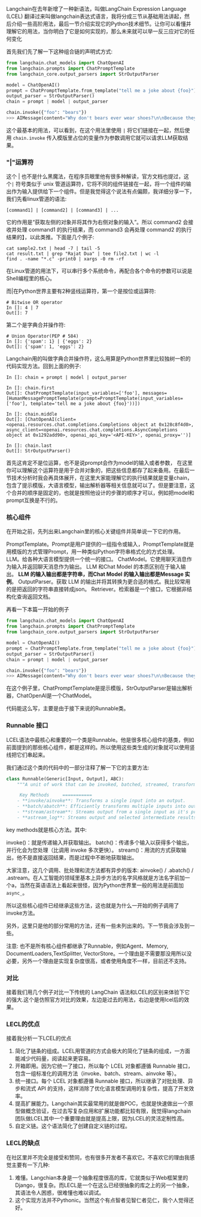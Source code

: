 Langchain在去年新增了一种新语法，叫做LangChain Expression Language (LCEL) 翻译过来叫做langchain表达式语言，我将分成三节从基础用法讲起，然后介绍一些高阶用法，最后一节介绍实现它的Python技术细节。让你可以看懂并理解它的用法，当你明白了它是如何实现的，那么未来就可以举一反三应对它的任何变化

首先我们先了解一下这种组合链的声明式方式:

```python
from langchain.chat_models import ChatOpenAI
from langchain.prompts import ChatPromptTemplate
from langchain_core.output_parsers import StrOutputParser

model = ChatOpenAI()
prompt = ChatPromptTemplate.from_template("tell me a joke about {foo}")
output_parser = StrOutputParser()
chain = prompt | model | output_parser

chain.invoke({"foo": "bears"})
>>> AIMessage(content="Why don't bears ever wear shoes?\n\nBecause they have bear feet!", additional_kwargs={}, example=False)
```

这个最基本的用法，可以看到，在这个用法里使用 `|` 将它们链接在一起，然后使用 `chain.invoke` 传入模版里占位的变量作为参数调用它就可以请求LLM获取结果。

### "|"运算符

这个 | 也不是什么黑魔法，在程序员眼里他有很多种解读，官方文档也提过，这个`|` 符号类似于 unix 管道运算符，它将不同的组件链接在一起，将一个组件的输出作为输入提供给下一个组件。但是我觉得这个说法有点偏颇，我详细分享一下，我们先看linux管道的语法:

```
[command1] | [command2] | [command3] | ...
```

它的作用是“获取左侧的对象并将其作为右侧对象的输入”。所以 command2 会接收并处理 command1 的执行结果，而 command3 会再处理 command2 的执行结果的】，以此类推。下面是几个例子:

```
cat sample2.txt | head -7 | tail -5
cat result.txt | grep "Rajat Dua" | tee file2.txt | wc -l
find . -name "*.c" -print0 | xargs -0 rm -rf
```
在Linux管道的用法下，可以串行多个系统命令，再配合各个命令的参数可以说是Shell编程里的核心。

而|在Python世界主要有2种竖线运算符，第一个是按位或运算符:

```
# Bitwise OR operator
In []: 4 | 7
Out[]: 7
```

第二个是字典合并操作符:

```
# Union Operator(PEP # 584)
In []: {'spam': 1} | {'eggs': 2}
Out[]: {'spam': 1, 'eggs': 2}
```

Langchain用的叫做字典合并操作符，这么用算是Python世界里比较独树一帜的代码实现方法。回到上面的例子:

```
In []: chain = prompt | model | output_parser

In []: chain.first
Out[]: ChatPromptTemplate(input_variables=['foo'], messages=[HumanMessagePromptTemplate(prompt=PromptTemplate(input_variables=['foo'], template='tell me a joke about {foo}'))])

In []: chain.middle
Out[]: [ChatOpenAI(client=<openai.resources.chat.completions.Completions object at 0x128c8f4d0>, async_client=<openai.resources.chat.completions.AsyncCompletions object at 0x1292add90>, openai_api_key='<API-KEY>', openai_proxy='')]

In []: chain.last
Out[]: StrOutputParser()
```

首先这肯定不是位运算，也不是说prompt会作为model的输入或者参数， 在这里你可以理解这个运算符是用于合并对象的，把这些信息都存了起来备用。在最后一节技术分析时我会再具体展开，在这里大家能理解它的执行结果就是变量chain，包含了提示模版，大语言模型，输出解析器等相关信息就可以了。但是要注意，这个合并的顺序是固定的，也就是按照他设计的步骤的顺序才可以，例如把model和prompt互换是不行的。

### 核心组件

在开始之前，先列出来Langchain里的核心关键组件并简单说一下它的作用。

PromptTemplate。Prompt是用户提供的一组指令或输入，PromptTemplate就是用模版的方式管理Prompt，用一种类似Python字符串格式化的方式处理。
LLM。给各种大语言模型提供一个统一的接口。
ChatModel。它使用聊天消息作为输入并返回聊天消息作为输出。 LLM 和Chat Model 的本质区别在于输入输出。 **LLM 的输入输出都是字符串，而Chat Model 的输入输出都是Message 实例**。
OutputParser。获取 LLM 的输出并将其转换为更合适的格式。我比较常用的是把返回的字符串直接转成json。
Retriever。检索器是一个接口，它根据非结构化查询返回文档。

再看一下本篇一开始的例子

```python
from langchain.chat_models import ChatOpenAI
from langchain.prompts import ChatPromptTemplate
from langchain_core.output_parsers import StrOutputParser

model = ChatOpenAI()
prompt = ChatPromptTemplate.from_template("tell me a joke about {foo}")
output_parser = StrOutputParser()
chain = prompt | model | output_parser

chain.invoke({"foo": "bears"})
>>> AIMessage(content="Why don't bears ever wear shoes?\n\nBecause they have bear feet!", additional_kwargs={}, example=False)
```

在这个例子里，ChatPromptTemplate是提示模版，StrOutputParser是输出解析器，ChatOpenAI是一个ChatModel。

代码能这么写，主要是由于接下来说的Runnable类。
### Runnable 接口

LCEL语法中最核心和重要的一个类是Runnable。他是很多核心组件的基类，例如前面提到的那些核心组件，都是这样的。所以使用这些类生成的对象就可以使用竖线把它们串起来。

我们通过这个类的代码中的一部分注释了解一下它的主要方法:

```python
class Runnable(Generic[Input, Output], ABC):
    """A unit of work that can be invoked, batched, streamed, transformed and composed.

     Key Methods     ===========
    - **invoke/ainvoke**: Transforms a single input into an output.
    - **batch/abatch**: Efficiently transforms multiple inputs into outputs.
    - **stream/astream**: Streams output from a single input as it's produced.
    - **astream_log**: Streams output and selected intermediate results from an input.
```

key methods就是核心方法。其中:

invoke()：就是传递输入并获取输出。
batch()：传递多个输入以获得多个输出，并行化会为您处理（比调用 invoke 多次更快）。
stream()：用流的方式获取输出，他不是直接返回结果，而是过程中不断地获取输出。

大家注意，这几个调用、批处理和流方法都有异步的版本: ainvoke() / .abatch() / .astream。在人工智能的领域里基本上异步方法的名字风格就是方法名字前加一个a，当然在英语语法上看起来很怪，因为Python世界里一般的用法是前面加 `async_`。

所以这些核心组件已经继承这些方法，这也就是为什么一开始的例子调用了invoke方法。

另外，这里只是他的部分常用的方法，还有一些未列出来的。下一节我会涉及到一些。

注意: 也不是所有核心组件都继承了Runnable，例如Agent、Memory, DocumentLoaders,TextSplitter, VectorStore。一个理由是不需要那没用所以没必要，另外一个理由是实现复杂度很高，或者使用角度不一样，目前还不支持。

### 对比

接着我们用几个例子对比一下传统的 LangChain 语法和LCEL的区别来体验下它的强大.这个是仿照官方对比的效果，左边是过去的用法，右边是使用lcel后的效果。


### LECL的优点

接着我分析一下LCEL的优点

1. 简化了链条的组成。LCEL用管道的方式会极大的简化了链条的组成，一方面能减少代码量，阅读起来更容易。
2. 开箱即用。因为它统一了接口，所以每个 LCEL 对象都遵循 Runnable 接口，包含一组标准化的调用方法（invoke、batch、stream、ainvoke 等）。
3. 统一接口。每个 LCEL 对象都遵循 Runnable 接口，所以继承了对批处理、异步和流式 API 的支持，这样消除了优化语言模型调用的复杂性，提高了开发效率。
4. 提高扩展能力。Langchain其实最常用的就是做POC，也就是快速做出一个原型做概念验证，在过去写复杂应用和扩展功能都比较有限，我觉得langchain团队做LCEL其中一个重要理由就是提高上限，因为LCEL的灵活定制性高。
5. 自定义链。这个语法简化了创建自定义链的过程。
###  LECL的缺点

在社区里并不完全是接受和赞同，也有很多开发者不喜欢它。不喜欢它的理由我感觉主要有一下几种:

1. 难懂。Langchian本身是一个抽象程度很高的库，它就类似于Web框架里的Django，很复杂。而LECL是一个在这么已经很抽象的库之上的另一个抽象，其语法令人困惑，很难懂也难以调试。
2. 这个实现方法并不Pythonic。当然这个有点智者见智仁者见仁，我个人觉得还好。
